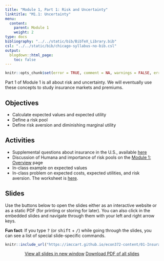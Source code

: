 ```yaml
---
title: "Module 1, Part 1: Risk and Uncertainty"
linktitle: "M1.1: Uncertainty"
menu:
  content:
    parent: Module 1
    weight: 2
type: docs
bibliography: "../../static/bib/BibTeX_Library.bib"
csl: "../../static/bib/chicago-syllabus-no-bib.csl"
output:
  blogdown::html_page:
    toc: false
---
```


```r
knitr::opts_chunk$set(error = TRUE, comment = NA, warnings = FALSE, errors = FALSE, messages = FALSE, tidy = FALSE, echo = FALSE)
```

Part 1 of Module 1 is all about risk and uncertainty. We will eventually use these concepts to study insurance markets and premiums.

## Objectives
- Calculate expected values and expected utility
- Define a risk pool
- Define risk aversion and diminishing marginal utility
 
## Activities
- Supplemental questions about insurance in the U.S., available [here](https://imccart.github.io/econ372-content/01-Insurance/preclass-01.html)
- Discussion of Humana and importance of risk pools on the [Module 1: Overview](/content/00-content.html) page
- In-class example on expected values
- In-class problem on expected costs, expected utilities, and risk aversion. The worksheet is [here](/resource/wksheet1.html).

## Slides
Use the buttons below to open the slides either as an interactive website or as a static PDF (for printing or storing for later). You can also click in the embedded slides and navigate through them with your left and right arrow keys.

:::fyi
**Fun fact**: If you type <kbd>?</kbd> (or <kbd>shift</kbd> + <kbd>/</kbd>) while going through the slides, you can see a list of special slide-specific commands.
:::

<center>

```r
knitr::include_url("https://imccart.github.io/econ372-content/01-Insurance/01-insurance1.html")
```


<p><a class="btn btn-primary btn-lg" target="_blank" href="https://imccart.github.io/econ372-content/01-Insurance/01-insurance1.html"><i class="fas fa-external-link-alt"></i> View all slides in new window</a> <a class="btn btn-primary btn-lg" target="_blank" href="https://imccart.github.io/econ372-content/01-Insurance/01-insurance1.pdf" role="button"><i class="far fa-file-pdf"></i> Download PDF of all slides</a></p>

</center>
    

    